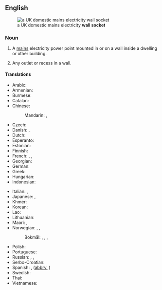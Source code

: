 ==English==
[[File:UK BS1363 double wall socket.jpg|thumb|right|a UK domestic mains electricity '''wall socket''']]

===Noun===
{{en-noun}}

# A [[mains]] electricity power point mounted in or on a wall inside a dwelling or other building.
#: {{syn|en|electrical outlet|outlet|point|socket|power point|wall plug}}
# Any outlet or recess in a wall.

====Translations====
{{trans-top|electricity power point}}
* Arabic: {{t|ar|مِقْبَس|m}}
* Armenian: {{t-needed|hy}}
* Burmese: {{t-needed|my}}
* Catalan: {{t+|ca|endoll|m}}
* Chinese:
*: Mandarin: {{t+|cmn|插座|tr=chāzuò|sc=Hani}}, {{t+|cmn|插孔|tr=chākǒng|sc=Hani}}
* Czech: {{t+|cs|zásuvka|f}}
* Danish: {{t+|da|stikkontakt|c}}, {{t|da|kontakt|n}}
* Dutch: {{t+|nl|stopcontact|n}}
* Esperanto: {{t|eo|kontaktingo}}
* Estonian: {{t|et|pistikupesa}}
* Finnish: {{t+|fi|pistorasia}}
* French: {{t+|fr|prise|f}}, {{t|fr|prise murale|f}}, {{t+|fr|prise électrique|f}}
* Georgian: {{t-needed|ka}}
* German: {{t+|de|Steckdose|f}}
* Greek: {{t+|el|ρευματοδότης|m}}
* Hungarian: {{t+|hu|konnektor}}
* Indonesian: {{t+|id|stopkontak}}
{{trans-mid}}
* Italian: {{t|it|presa elettrica}}, {{t+|it|presa di corrente}}
* Japanese: {{t+|ja|コンセント|tr=konsento|sc=Jpan}}, {{t|ja|ソケット|tr=soketto|sc=Jpan}}
* Khmer: {{t|km|រន្ធជញ្ជាំង|tr=rʊən cʊəɲceaŋ|sc=Khmr}}
* Korean: {{t+|ko|콘센트}}
* Lao: {{t-needed|lo}}
* Lithuanian: {{t|lt|rozetė|f}}
* Maori: {{t|mi|putanga hiko}}, {{t|mi|kōhao hiko}}
* Norwegian: {{t+|no|stikkontakt|m}}, {{t+|no|stikk|n}}, {{t+|no|kontakt|m}}
*: Bokmål: {{t+|nb|stikkontakt|m}}, {{t+|nb|stikk|n}}, {{t+|nb|kontakt|m}}, {{t|nb|vegguttak|n}}
* Polish: {{t+|pl|gniazdko|n}}
* Portuguese: {{t+|pt|tomada|f}}
* Russian: {{t+|ru|розе́тка|f}}, {{t+|ru|электророзе́тка|f}}, {{t+|ru|гнездо́|n}}
* Serbo-Croatian: {{t+|sh|utičnica|f}}
* Spanish: {{t+|es|enchufe|m}}, {{t|es|tomacorriente|f}} ([[abbrv.]] {{t+|es|toma|f}})
* Swedish: {{t+|sv|vägguttag|n}}
* Thai: {{t-needed|th}}
* Vietnamese: {{t-needed|vi}}
{{trans-bottom}}